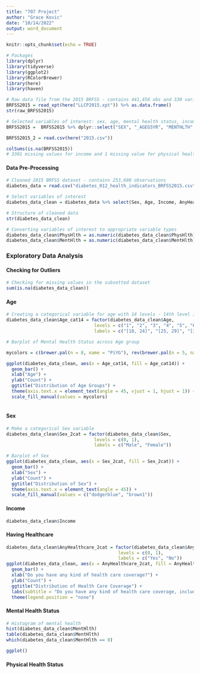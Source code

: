 ```yaml
---
title: "707 Project"
author: "Grace Kovic"
date: "10/14/2022"
output: word_document
---
```


```r
knitr::opts_chunk$set(echo = TRUE)
```

```r
# Packages
library(dplyr)
library(tidyverse)
library(ggplot2)
library(RColorBrewer)
library(here)
library(haven)
```

```r
# Raw data file from the 2015 BRFSS - contains 441,456 obs and 330 variables
BRFSS2015 = read_xpt(here("LLCP2015.xpt")) %>% as.data.frame()
str(raw_BRFSS2015) 

# Selected variables of interest: sex, age, mental health status, income level, physical health status, and health care coverage status
BRFSS2015 =  BRFSS2015 %>% dplyr::select("SEX", "_AGEG5YR", "MENTHLTH", "INCOME2", "PHYSHLTH", "HLTHPLN1")

BRFSS2015_2 = read.csv(here("2015.csv"))

```

```r
colSums(is.na(BRFSS2015)) 
# 3301 missing values for income and 1 missing value for physical health status 
```

#### Data Pre-Processing

```r
# Cleaned 2015 BRFSS dataset - contains 253,680 observations
diabetes_data = read.csv("diabetes_012_health_indicators_BRFSS2015.csv")
```

```r
# Select variables of interest
diabetes_data_clean = diabetes_data %>% select(Sex, Age, Income, AnyHealthcare, PhysHlth, MentHlth)
```

```r
# Structure of cleaned data 
str(diabetes_data_clean)

# Converting variables of interest to appropriate variable types 
diabetes_data_clean$PhysHlth = as.numeric(diabetes_data_clean$PhysHlth)
diabetes_data_clean$MentHlth = as.numeric(diabetes_data_clean$MentHlth)

```

### Exploratory Data Analysis

#### Checking for Outliers

```r
# Checking for missing values in the subsetted dataset 
sum(is.na(diabetes_data_clean))
```

#### Age

```r
# Creating a categorical variable for age with 14 levels - 14th level is not shown because the current dataset was previously cleaned 
diabetes_data_clean$Age_cat14 = factor(diabetes_data_clean$Age, 
                                 levels = c("1", "2", "3", "4", "5", "6", "7", "8", "9", "10", "11", "12", "13", "14"), 
                                 labels = c("[18, 24]", "[25, 29]", "[30, 34]", "[35, 39]", "[40, 44]", "[45, 49]", "[50, 54]", "[55, 59]", "[60, 64]", "[65, 69]", "[70, 74]", "[75, 79]", "80 or older", "Don't know/Refused/Missing"))

# Barplot of Mental Health Status across Age group 

mycolors = c(brewer.pal(n = 8, name = "PiYG"), rev(brewer.pal(n = 5, name = "PiYG")))

ggplot(diabetes_data_clean, aes(x = Age_cat14, fill = Age_cat14)) + 
  geom_bar() + 
  xlab("Age") + 
  ylab("Count") + 
  ggtitle("Distribution of Age Groups") + 
  theme(axis.text.x = element_text(angle = 45, vjust = 1, hjust = 1)) + 
  scale_fill_manual(values = mycolors)
  
```

#### Sex

```r
# Make a categorical Sex variable
diabetes_data_clean$Sex_2cat = factor(diabetes_data_clean$Sex, 
                                 levels = c(0, 1), 
                                 labels = c("Male", "Female"))

# Barplot of Sex 
ggplot(diabetes_data_clean, aes(x = Sex_2cat, fill = Sex_2cat)) + 
  geom_bar() + 
  xlab("Sex") + 
  ylab("Count") + 
  ggtitle("Distribution of Sex") + 
  theme(axis.text.x = element_text(angle = 45)) + 
  scale_fill_manual(values = c("dodgerblue", "brown1"))
```

#### Income

```r
diabetes_data_clean$Income
```

#### Having Healthcare

```r
diabetes_data_clean$AnyHealthcare_2cat = factor(diabetes_data_clean$AnyHealthcare, 
                                          levels = c(0, 1), 
                                          labels = c("Yes", "No"))
ggplot(diabetes_data_clean, aes(x = AnyHealthcare_2cat, fill = AnyHealthcare_2cat)) + 
  geom_bar() + 
  xlab("Do you have any kind of health care coverage?") + 
  ylab("Count") + 
  ggtitle("Distribution of Health Care Coverage") + 
  labs(subtitle = "Do you have any kind of health care coverage, including health insurance, \n prepaid plans such as HMOs, or government plans such as Medicare, \n or Indian Health Service?") + 
  theme(legend.position = "none")
```

#### Mental Health Status

```r
# Histogram of mental health 
hist(diabetes_data_clean$MentHlth)
table(diabetes_data_clean$MentHlth)
which(diabetes_data_clean$MentHlth == 0)

ggplot()
```

#### Physical Health Status

```r

```
